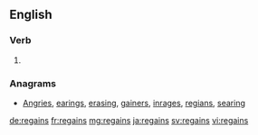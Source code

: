 ==English==

===Verb===
{{head|en}}

# {{en-third-person singular of|regain}}

===Anagrams===
* [[Angries#English|Angries]], [[earings#English|earings]], [[erasing#English|erasing]], [[gainers#English|gainers]], [[inrages#English|inrages]], [[regians#English|regians]], [[searing#English|searing]]

[[de:regains]]
[[fr:regains]]
[[mg:regains]]
[[ja:regains]]
[[sv:regains]]
[[vi:regains]]